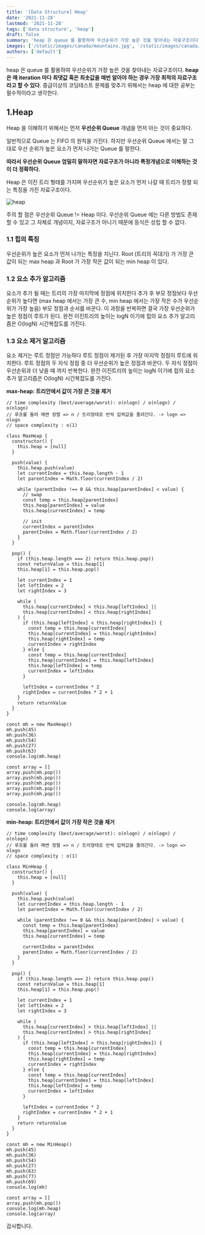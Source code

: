 ```yaml
---
title: '[Data Structure] Heap'
date: '2021-11-28'
lastmod: '2021-11-28'
tags: ['data structure', 'heap']
draft: false
summary: 'heap 은 queue 를 활용하여 우선순위가 가장 높은 것을 찾아내는 자료구조이다. **heap 은 매 iteration 마다 최댓값 혹은 최솟값을 매번 알아야 하는 경우 가장 최적의 자료구조라고 할 수 있다**. 중급이상의 코딩테스트 문제를 맞추기 위해서는 heap 에 대한 공부는 필수적이라고 생각한다.'
images: ['/static/images/canada/mountains.jpg', '/static/images/canada/toronto.jpg']
authors: ['default']
---
```


heap 은 queue 를 활용하여 우선순위가 가장 높은 것을 찾아내는 자료구조이다. **heap 은 매 iteration 마다 최댓값 혹은 최솟값을 매번 알아야 하는 경우 가장 최적의 자료구조라고 할 수 있다**. 중급이상의 코딩테스트 문제를 맞추기 위해서는 heap 에 대한 공부는 필수적이라고 생각한다.

## 1.Heap

Heap 을 이해하기 위해서는 먼저 **우선순위 Queue** 개념을 먼저 아는 것이 중요하다.

일반적으로 Queue 는 FIFO 의 원칙을 가진다. 하지만 우선순위 Queue 에서는 말 그대로 우선 순위가 높은 요소가 먼저 나가는 Queue 를 말한다.

**따라서 우선순위 Queue 엄밀히 말하자면 자료구조가 아니라 특정개념으로 이해하는 것이 더 정확하다.**

Heap 은 이진 트리 형태를 가지며 우선순위가 높은 요소가 먼저 나갈 때 트리가 정렬 되는 특징을 가진 자료구조이다.

![heap](/static/heap/heap.png)

주의 할 점은 우선순위 Queue != Heap 이다. 우선순위 Queue 에는 다른 방법도 존재 할 수 있고 그 자체로 개념이지, 자료구조가 아니기 때문에 등식은 성립 할 수 없다.

### 1.1 힙의 특징

우선순위가 높은 요소가 먼저 나가는 특징을 지닌다. Root (트리의 꼭대기) 가 가장 큰 값이 되는 max heap 과 Root 가 가장 작은 값이 되는 min heap 이 있다.

### 1.2 요소 추가 알고리즘

요소가 추가 될 때는 트리의 가장 마지막에 정점에 위치한다 추가 후 부모 정점보다 우선순위가 높다면 (max heap 에서는 가장 큰 수, min heap 에서는 가장 작은 수가 우선순위가 가장 높음) 부모 정점과 순서를 바꾼다. 이 과정을 반복하면 결국 가장 우선순위가 높은 정점이 루트가 된다. 완전 이진트리의 높이는 logN 이기에 힙의 요소 추가 알고리즘은 O(logN) 시간복잡도를 가진다.

### 1.3 요소 제거 알고리즘

요소 제거는 루트 정점만 가능하다 루트 정점이 제거된 후 가장 마지막 정점이 루트에 위치한다. 루트 정점의 두 자식 정점 중 더 우선순위가 높은 정점과 바꾼다. 두 자식 정점이 우선순위과 더 낮을 때 까지 반복한다. 완전 이진트리의 높이는 logN 이기에 힙의 요소 추가 알고리즘은 O(logN) 시간복잡도를 가진다.

**max-heap: 트리안에서 값이 가장 큰 것을 제거**

```tsx
// time complexity (best/average/worst): o(nlogn) / o(nlogn) /  o(nlogn)
// 루프를 돌려 매변 정렬 => n / 트리형태로 반씩 입력값을 줄려간다. -> logn => nlogn
// space complexity : o(1)

class MaxHeap {
  constructor() {
    this.heap = [null]
  }

  push(value) {
    this.heap.push(value)
    let currentIndex = this.heap.length - 1
    let parentIndex = Math.floor(currentIndex / 2)

    while (parentIndex !== 0 && this.heap[parentIndex] < value) {
      // swap
      const temp = this.heap[parentIndex]
      this.heap[parentIndex] = value
      this.heap[currentIndex] = temp

      // init
      currentIndex = parentIndex
      parentIndex = Math.floor(currentIndex / 2)
    }
  }

  pop() {
    if (this.heap.length === 2) return this.heap.pop()
    const returnValue = this.heap[1]
    this.heap[1] = this.heap.pop()

    let currentIndex = 1
    let leftIndex = 2
    let rightIndex = 3

    while (
      this.heap[currentIndex] < this.heap[leftIndex] ||
      this.heap[currentIndex] < this.heap[rightIndex]
    ) {
      if (this.heap[leftIndex] < this.heap[rightIndex]) {
        const temp = this.heap[currentIndex]
        this.heap[currentIndex] = this.heap[rightIndex]
        this.heap[rightIndex] = temp
        currentIndex = rightIndex
      } else {
        const temp = this.heap[currentIndex]
        this.heap[currentIndex] = this.heap[leftIndex]
        this.heap[leftIndex] = temp
        currentIndex = leftIndex
      }

      leftIndex = currentIndex * 2
      rightIndex = currentIndex * 2 + 1
    }
    return returnValue
  }
}

const mh = new MaxHeap()
mh.push(45)
mh.push(36)
mh.push(54)
mh.push(27)
mh.push(63)
console.log(mh.heap)

const array = []
array.push(mh.pop())
array.push(mh.pop())
array.push(mh.pop())
array.push(mh.pop())
array.push(mh.pop())

console.log(mh.heap)
console.log(array)
```

**min-heap: 트리안에서 값이 가장 작은 것을 제거**

```tsx
// time complexity (best/average/worst): o(nlogn) / o(nlogn) /  o(nlogn)
// 루프를 돌려 매변 정렬 => n / 트리형태로 반씩 입력값을 줄려간다. -> logn => nlogn
// space complexity : o(1)

class MinHeap {
  constructor() {
    this.heap = [null]
  }

  push(value) {
    this.heap.push(value)
    let currentIndex = this.heap.length - 1
    let parentIndex = Math.floor(currentIndex / 2)

    while (parentIndex !== 0 && this.heap[parentIndex] > value) {
      const temp = this.heap[parentIndex]
      this.heap[parentIndex] = value
      this.heap[currentIndex] = temp

      currentIndex = parentIndex
      parentIndex = Math.floor(currentIndex / 2)
    }
  }

  pop() {
    if (this.heap.length === 2) return this.heap.pop()
    const returnValue = this.heap[1]
    this.heap[1] = this.heap.pop()

    let currentIndex = 1
    let leftIndex = 2
    let rightIndex = 3

    while (
      this.heap[currentIndex] > this.heap[leftIndex] ||
      this.heap[currentIndex] > this.heap[rightIndex]
    ) {
      if (this.heap[leftIndex] > this.heap[rightIndex]) {
        const temp = this.heap[currentIndex]
        this.heap[currentIndex] = this.heap[rightIndex]
        this.heap[rightIndex] = temp
        currentIndex = rightIndex
      } else {
        const temp = this.heap[currentIndex]
        this.heap[currentIndex] = this.heap[leftIndex]
        this.heap[leftIndex] = temp
        currentIndex = leftIndex
      }

      leftIndex = currentIndex * 2
      rightIndex = currentIndex * 2 + 1
    }
    return returnValue
  }
}

const mh = new MinHeap()
mh.push(45)
mh.push(36)
mh.push(54)
mh.push(27)
mh.push(63)
mh.push(77)
mh.push(69)
console.log(mh)

const array = []
array.push(mh.pop())
console.log(mh.heap)
console.log(array)
```

감사합니다.
